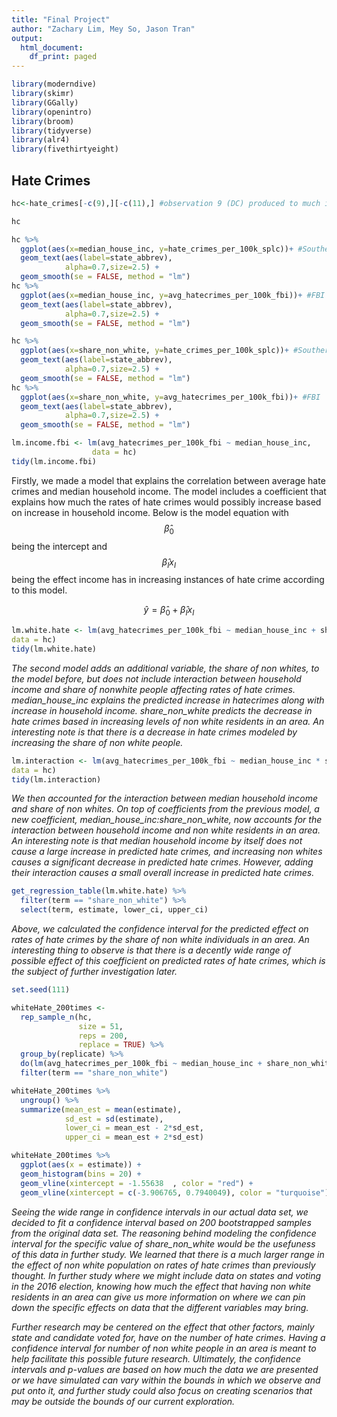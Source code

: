 ```yaml
---
title: "Final Project"
author: "Zachary Lim, Mey So, Jason Tran"
output:
  html_document:
    df_print: paged
---
```


```r
library(moderndive)
library(skimr)
library(GGally)
library(openintro)
library(broom) 
library(tidyverse)
library(alr4)
library(fivethirtyeight)
```

## Hate Crimes

```r
hc<-hate_crimes[-c(9),][-c(11),] #observation 9 (DC) produced to much interference when combined with other data states. Also doesn't count as a state, so thought it would be best to remove it's data from data wrangling. Observation 11 (Hawaii) does not inclued any data on Hate crimes Splc/FBI thus was removed from Data wrangling

hc
```
```r
hc %>% 
  ggplot(aes(x=median_house_inc, y=hate_crimes_per_100k_splc))+ #Southern Poverty Law Center
  geom_text(aes(label=state_abbrev),
            alpha=0.7,size=2.5) +
  geom_smooth(se = FALSE, method = "lm")
hc %>% 
  ggplot(aes(x=median_house_inc, y=avg_hatecrimes_per_100k_fbi))+ #FBI 
  geom_text(aes(label=state_abbrev),
            alpha=0.7,size=2.5) +
  geom_smooth(se = FALSE, method = "lm")
```

```r
hc %>% 
  ggplot(aes(x=share_non_white, y=hate_crimes_per_100k_splc))+ #Southern Poverty Law Center
  geom_text(aes(label=state_abbrev),
            alpha=0.7,size=2.5) +
  geom_smooth(se = FALSE, method = "lm")
hc %>% 
  ggplot(aes(x=share_non_white, y=avg_hatecrimes_per_100k_fbi))+ #FBI 
  geom_text(aes(label=state_abbrev),
            alpha=0.7,size=2.5) +
  geom_smooth(se = FALSE, method = "lm")
```

```r
lm.income.fbi <- lm(avg_hatecrimes_per_100k_fbi ~ median_house_inc,
                  data = hc)
tidy(lm.income.fbi)
```

Firstly, we made a model that explains the correlation between average hate crimes and median household income. The model includes a coefficient that explains how much the rates of hate crimes would possibly increase based on increase in household income. Below is the model equation with $$\hat{\beta}_0$$ being the intercept and $$\hat{\beta}_I x_I$$ being the effect income has in increasing instances of hate crime according to this model. 

$$
\hat{y} = \hat{\beta}_0 + \hat{\beta}_I x_I 
$$

```r
lm.white.hate <- lm(avg_hatecrimes_per_100k_fbi ~ median_house_inc + share_non_white,
data = hc)   
tidy(lm.white.hate)
```

_The second model adds an additional variable, the share of non whites, to the model before, but does not include interaction between household income and share of nonwhite people affecting rates of hate crimes. median_house_inc explains the predicted increase in hatecrimes along with increase in household income. share_non_white predicts the decrease in hate crimes based in increasing levels of non white residents in an area. An interesting note is that there is a decrease in hate crimes modeled by increasing the share of non white people._

```r
lm.interaction <- lm(avg_hatecrimes_per_100k_fbi ~ median_house_inc * share_non_white,
data = hc)
tidy(lm.interaction)
```

_We then accounted for the interaction between median household income and share of non whites. On top of coefficients from the previous model, a new coefficient, median_house_inc:share_non_white, now accounts for the interaction between household income and non white residents in an area. An interesting note is that median household income by itself does not cause a large increase in predicted hate crimes, and increasing non whites causes a significant decrease in predicted hate crimes. However, adding their interaction causes a small overall increase in predicted hate crimes._

```r
get_regression_table(lm.white.hate) %>% 
  filter(term == "share_non_white") %>% 
  select(term, estimate, lower_ci, upper_ci)
```
_Above, we calculated the confidence interval for the predicted effect on rates of hate crimes by the share of non white individuals in an area. An interesting thing to observe is that there is a decently wide range of possible effect of this coefficient on predicted rates of hate crimes, which is the subject of further investigation later._

```r
set.seed(111)

whiteHate_200times <- 
  rep_sample_n(hc, 
               size = 51, 
               reps = 200, 
               replace = TRUE) %>% 
  group_by(replicate) %>%     
  do(lm(avg_hatecrimes_per_100k_fbi ~ median_house_inc + share_non_white, data=.) %>% tidy()) %>% 
  filter(term == "share_non_white")  

whiteHate_200times %>% 
  ungroup() %>% 
  summarize(mean_est = mean(estimate),
            sd_est = sd(estimate),
            lower_ci = mean_est - 2*sd_est,
            upper_ci = mean_est + 2*sd_est)
```

```r
whiteHate_200times %>% 
  ggplot(aes(x = estimate)) +
  geom_histogram(bins = 20) +
  geom_vline(xintercept = -1.55638	, color = "red") +
  geom_vline(xintercept = c(-3.906765, 0.7940049), color = "turquoise")
```

_Seeing the wide range in confidence intervals in our actual data set, we decided to fit a confidence interval based on 200 bootstrapped samples from the original data set. The reasoning behind modeling the confidence interval for the specific value of share_non_white would be the usefuness of this data in further study. We learned that there is a much larger range in the effect of non white population on rates of hate crimes than previously thought. In further study where we might include data on states and voting in the 2016 election, knowing how much the effect that having non white residents in an area can give us more information on where we can pin down the specific effects on data that the different variables may bring._

_Further research may be centered on the effect that other factors, mainly state and candidate voted for, have on the number of hate crimes. Having a confidence interval for number of non white people in an area is meant to help facilitate this possible future research. Ultimately, the confidence intervals and p-values are based on how much the data we are presented or we have simulated can vary within the bounds in which we observe and put onto it, and further study could also focus on creating scenarios that may be outside the bounds of our current exploration._ 


